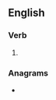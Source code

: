 ==English==

===Verb===
{{head|en|verb form}}

# {{en-past of|nurdle}}

===Anagrams===
* {{anagrams|en|a=ddelnru|rundled}}